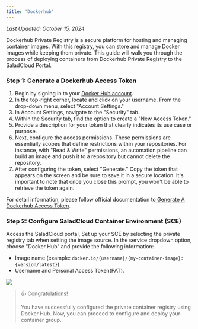 ```yaml
---
title: 'Dockerhub'
---
```


*Last Updated: October 15, 2024*


Dockerhub Private Registry is a secure platform for hosting and managing container images. With this registry, you can
store and manage Docker images while keeping them private. This guide will walk you through the process of deploying
containers from Dockerhub Private Registry to the SaladCloud Portal.

### Step 1: Generate a Dockerhub Access Token

1. Begin by signing in to your
   [Docker Hub account](https://hub.docker.com/?_gl=1*1wtacu5*_ga*MTQ4MTE2NjExNC4xNjk0ODY0OTAy*_ga_XJWPQMJYHQ*MTY5NzgwNjc1MC41LjEuMTY5NzgwNzUzOC41OC4wLjA.).
2. In the top-right corner, locate and click on your username. From the drop-down menu, select "Account Settings."
3. In Account Settings, navigate to the "Security" tab.
4. Within the Security tab, find the option to create a "New Access Token."
5. Provide a description for your token that clearly indicates its use case or purpose.
6. Next, configure the access permissions. These permissions are essentially scopes that define restrictions within your
   repositories. For instance, with "Read & Write" permissions, an automation pipeline can build an image and push it to
   a repository but cannot delete the repository.
7. After configuring the token, select "Generate." Copy the token that appears on the screen and be sure to save it in a
   secure location. It's important to note that once you close this prompt, you won't be able to retrieve the token
   again.

For detail information, please follow official documentation
to[ Generate A Dockerhub Access Token](https://docs.docker.com/security/for-developers/access-tokens/).

### Step 2: Configure SaladCloud Container Environment (SCE)

Access the SaladCloud portal, Set up your SCE by selecting the private registry tab when setting the image source. In
the service dropdown option, choose "Docker Hub" and provide the following information:

- Image name (example: `docker.io/{username}/{my-container-image}:{version/latest}`)
- Username and Personal Access Token(PAT).

<img src="/products/sce/container-groups/registries/images/configure-dockerhub.png" />

> 👍 Congratulations!
>
> You have successfully configured the private container registry using Docker Hub. Now, you can proceed to configure
> and deploy your container group.

